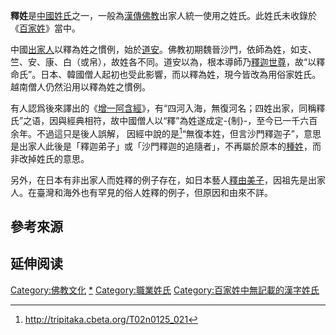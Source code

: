 {{姓氏
|姓氏=釋
|拼音=Shì
}}

'''釋姓'''是[[中國姓氏|中國姓氏]]之一，一般為[[漢傳佛教|漢傳佛教]]出家人統一使用之姓氏。此姓氏未收錄於《[[百家姓|百家姓]]》當中。

中國[[出家人|出家人]]以釋為姓之慣例，始於[[釋道安|道安]]。佛教初期魏晉沙門，依師為姓，如支、竺、安、康、白（或帛），故姓各不同。道安以為，根本導師乃[[释迦牟尼|釋迦世尊]]，故“以釋命氏”。日本、韓國僧人起初也受此影響，而以釋為姓，現今皆改為用俗家姓氏。越南僧人仍然沿用以釋為姓之慣例。

有人認爲後來譯出的《[[增一阿含經|增一阿含經]]》，有“四河入海，無復河名；四姓出家，同稱釋氏”之语，因與經典相符，故中國僧人以“釋”為姓遂成定-{制}-，至今已一千六百余年。不過這只是後人誤解，  因經中說的是<ref>http://tripitaka.cbeta.org/T02n0125_021</ref>“無復本姓，但言沙門釋迦子”，意思是出家人此後是「釋迦弟子」或「沙門釋迦的追隨者」，不再屬於原本的[[種姓|種姓]]，而非改掉姓氏的意思。

另外，在日本有非出家人而姓釋的例子存在，如日本藝人[[釋由美子|釋由美子]]，因祖先是出家人。在臺灣和海外也有罕見的俗人姓釋的例子，但原因和由來不詳。

==參考來源==
{{reflist}}

== 延伸阅读 ==
{{Wikisource further reading}}
{{Surname-stub}}

[[Category:佛教文化|Category:佛教文化]]
[[Category:釋姓|*]]
[[Category:職業姓氏|Category:職業姓氏]]
[[Category:百家姓中無記載的漢字姓氏|Category:百家姓中無記載的漢字姓氏]]